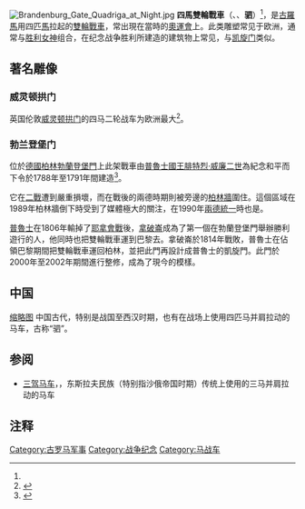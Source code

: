 [[File:Brandenburg_Gate_Quadriga_at_Night.jpg|right]]
'''四馬雙輪戰車'''（{{Lang-la|quadriga}}、{{Lang-grc|τέθριππος| téthrippos}}、'''驷'''）<ref name="a1"/>，是[[古羅馬|古羅馬]]用四匹[[馬|馬]]拉起的[[雙輪戰車|雙輪戰車]]，常出現在當時的[[奧運會|奧運會]]上。此类雕塑常见于欧洲，通常与[[胜利女神|胜利女神]]组合，在纪念战争胜利所建造的建筑物上常见，与[[凯旋门|凯旋门]]类似。

== 著名雕像 ==
=== 威灵顿拱门 ===

英国伦敦[[威靈頓拱門|威灵顿拱门]]的四马二轮战车为欧洲最大<ref name="a1">{{Cite web |url=http://www.xinhuanet.com//world/2016-04/13/c_128889502.htm |title=英国清洗欧洲最大青铜雕像四马二轮战车（组图） |accessdate=2019-04-24 |author= |date=2016-04-13 |work=责任编辑：赵冰 |publisher=新华网 |language=Zh-hans |archive-date=2019-04-30 |archive-url=https://web.archive.org/web/20190430032249/http://www.xinhuanet.com//world/2016-04/13/c_128889502.htm |dead-url=no }}</ref>。

=== 勃兰登堡门 ===
位於[[德國|德國]][[柏林|柏林]][[勃兰登堡门|勃蘭登堡門]]上此架戰車由[[普鲁士国王列表|普魯士國王]][[腓特烈·威廉二世|腓特烈·威廉二世]]為紀念和平而下令於1788年至1791年間建造<ref>{{Cite book|url=https://www.worldcat.org/oclc/31700404|last=Friedbert.|first=Pflüger,|date=1994|title=Die Konservative Revolution entdeckt ihre Kinder|publisher=Econ|isbn=3430174716|location=Düsseldorf|chapter=Deutschland driftet : die konservative Revolution entdeckt ihre Kinder|oclc=31700404}}</ref>。

它在[[二戰|二戰]]遭到嚴重損壞，而在戰後的兩德時期則被旁邊的[[柏林圍牆|柏林牆]]圍住。這個區域在1989年柏林牆倒下時受到了媒體極大的關注，在1990年[[兩德統一|兩德統一]]時也是。

[[普魯士|普魯士]]在1806年輸掉了[[耶拿會戰|耶拿會戰]]後，[[拿破崙|拿破崙]]成為了第一個在勃蘭登堡門舉辦勝利遊行的人，他同時也把雙輪戰車運到巴黎去。拿破崙於1814年戰敗，普魯士在佔領巴黎期間把雙輪戰車運回柏林，並把此門再設計成普魯士的凱旋門。此門於2000年至2002年期間進行整修，成為了現今的模樣。

== 中国 ==
[[文件:2015-09-22-091227_-_Museum_der_Grabanlage_des_Qin_Shi_Huangdi.jpg|缩略图]]
中国古代，特别是战国至西汉时期，也有在战场上使用四匹马并肩拉动的马车，古称“驷”。

== 参阅 ==
* [[三驾马车|三驾马车]]，{{Lang-ru|тройка|troiyka}}，东斯拉夫民族（特别指沙俄帝国时期）传统上使用的三马并肩拉动的马车

== 注释 ==

{{Reflist}}

[[Category:古罗马军事|Category:古罗马军事]]
[[Category:战争纪念|Category:战争纪念]]
[[Category:马战车|Category:马战车]]